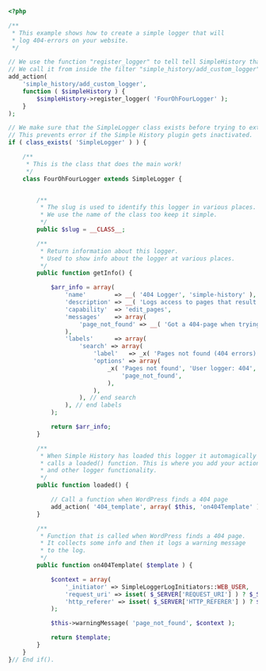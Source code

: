 ```php
<?php

/**
 * This example shows how to create a simple logger that will
 * log 404-errors on your website.
 */

// We use the function "register_logger" to tell tell SimpleHistory that our custom logger exists.
// We call it from inside the filter "simple_history/add_custom_logger".
add_action(
	'simple_history/add_custom_logger',
	function ( $simpleHistory ) {
		$simpleHistory->register_logger( 'FourOhFourLogger' );
	}
);

// We make sure that the SimpleLogger class exists before trying to extend it.
// This prevents error if the Simple History plugin gets inactivated.
if ( class_exists( 'SimpleLogger' ) ) {

	/**
	 * This is the class that does the main work!
	 */
	class FourOhFourLogger extends SimpleLogger {


		/**
		 * The slug is used to identify this logger in various places.
		 * We use the name of the class too keep it simple.
		 */
		public $slug = __CLASS__;

		/**
		 * Return information about this logger.
		 * Used to show info about the logger at various places.
		 */
		public function getInfo() {

			$arr_info = array(
				'name'        => __( '404 Logger', 'simple-history' ),
				'description' => __( 'Logs access to pages that result in page not found errors (error code 404)', 'simple-history' ),
				'capability'  => 'edit_pages',
				'messages'    => array(
					'page_not_found' => __( 'Got a 404-page when trying to visit "{request_uri}"', 'simple-history' ),
				),
				'labels'      => array(
					'search' => array(
						'label'   => _x( 'Pages not found (404 errors)', 'User logger: 404', 'simple-history' ),
						'options' => array(
							_x( 'Pages not found', 'User logger: 404', 'simple-history' ) => array(
								'page_not_found',
							),
						),
					), // end search
				), // end labels
			);

			return $arr_info;
		}

		/**
		 * When Simple History has loaded this logger it automagically
		 * calls a loaded() function. This is where you add your actions
		 * and other logger functionality.
		 */
		public function loaded() {

			// Call a function when WordPress finds a 404 page
			add_action( '404_template', array( $this, 'on404Template' ), 10, 1 );
		}

		/**
		 * Function that is called when WordPress finds a 404 page.
		 * It collects some info and then it logs a warning message
		 * to the log.
		 */
		public function on404Template( $template ) {

			$context = array(
				'_initiator' => SimpleLoggerLogInitiators::WEB_USER,
				'request_uri' => isset( $_SERVER['REQUEST_URI'] ) ? $_SERVER['REQUEST_URI'] : '',
				'http_referer' => isset( $_SERVER['HTTP_REFERER'] ) ? $_SERVER['HTTP_REFERER'] : '',
			);

			$this->warningMessage( 'page_not_found', $context );

			return $template;
		}
	}
}// End if().
```
